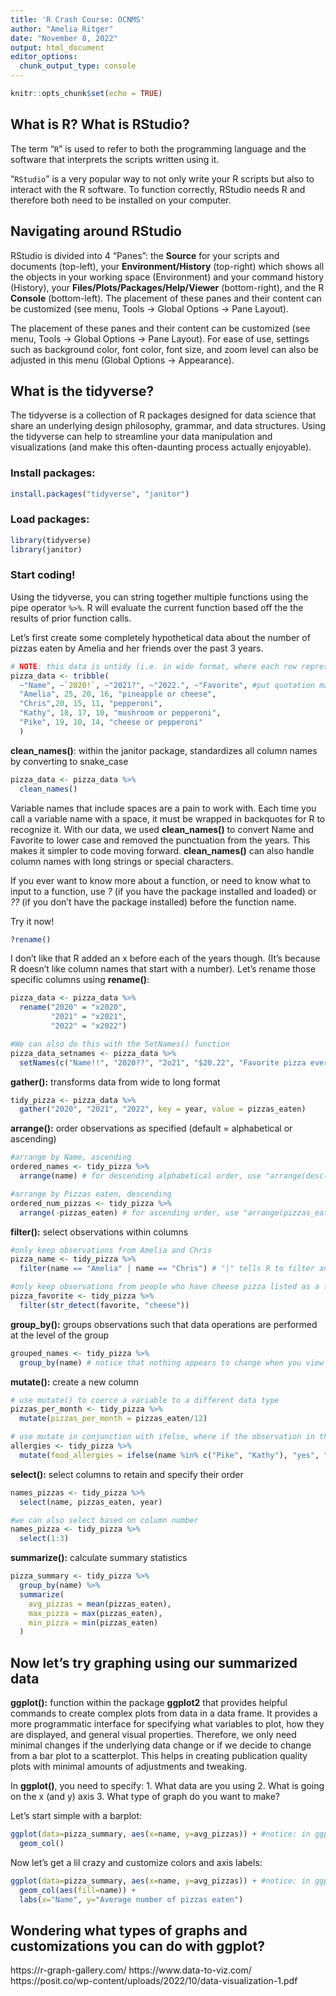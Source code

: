```yaml
---
title: 'R Crash Course: OCNMS'
author: "Amelia Ritger"
date: "November 8, 2022"
output: html_document
editor_options: 
  chunk_output_type: console
---
```


```r
knitr::opts_chunk$set(echo = TRUE)
```

## **What is R? What is RStudio?**

The term "`R`" is used to refer to both the programming language and the software that interprets the scripts written using it.

"`RStudio`" is a very popular way to not only write your R scripts but also to interact with the R software. To function correctly, RStudio needs R and therefore both need to be installed on your computer.

## **Navigating around RStudio**

RStudio is divided into 4 "Panes": the **Source** for your scripts and documents (top-left), your **Environment/History** (top-right) which shows all the objects in your working space (Environment) and your command history (History), your **Files/Plots/Packages/Help/Viewer** (bottom-right), and the R **Console** (bottom-left). The placement of these panes and their content can be customized (see menu, Tools -\> Global Options -\> Pane Layout).

The placement of these panes and their content can be customized (see menu, Tools -> Global Options -> Pane Layout). For ease of use, settings such as background color, font color, font size, and zoom level can also be adjusted in this menu (Global Options -> Appearance).

## **What is the tidyverse?**

The tidyverse is a collection of R packages designed for data science that share an underlying design philosophy, grammar, and data structures. Using the tidyverse can help to streamline your data manipulation and visualizations (and make this often-daunting process actually enjoyable).

### Install packages: 

```r
install.packages("tidyverse", "janitor")
```

### Load packages:

```r
library(tidyverse)
library(janitor)
```

### Start coding!

Using the tidyverse, you can string together multiple functions using the pipe operator `%>%`. R will evaluate the current function based off the the results of prior function calls.

Let's first create some completely hypothetical data about the number of pizzas eaten by Amelia and her friends over the past 3 years.

```r
# NOTE: this data is untidy (i.e. in wide format, where each row represents three observations, not one)
pizza_data <- tribble(
  ~"Name", ~`2020!`, ~"2021?", ~"2022.", ~"Favorite", #put quotation marks around years so R treats them as characters, not numbers
  "Amelia", 25, 20, 16, "pineapple or cheese",
  "Chris",20, 15, 11, "pepperoni",
  "Kathy", 18, 17, 10, "mushroom or pepperoni",
  "Pike", 19, 10, 14, "cheese or pepperoni"
  )
```

**clean_names()**: within the janitor package, standardizes all column names by converting to snake_case
```r
pizza_data <- pizza_data %>%
  clean_names()
```
Variable names that include spaces are a pain to work with. Each time you call a variable name with a space, it must be wrapped in backquotes for R to recognize it. With our data, we used **clean_names()** to convert Name and Favorite to lower case and removed the punctuation from the years. This makes it simpler to code moving forward. **clean_names()** can also handle column names with long strings or special characters.

If you ever want to know more about a function, or need to know what to input to a function, use *?* (if you have the package installed and loaded) or *??* (if you don't have the package installed) before the function name.

Try it now!
```r
?rename()
```

I don't like that R added an x before each of the years though. (It's because R doesn't like column names that start with a number). Let's rename those specific columns using **rename()**:
```r
pizza_data <- pizza_data %>%
  rename("2020" = "x2020",
         "2021" = "x2021",
         "2022" = "x2022")

#We can also do this with the SetNames() function
pizza_data_setnames <- pizza_data %>%
  setNames(c("Name!!", "2020??", "2o21", "$20.22", "Favorite pizza everrr"))
```

**gather():** transforms data from wide to long format
```r
tidy_pizza <- pizza_data %>% 
  gather("2020", "2021", "2022", key = year, value = pizzas_eaten)
```

**arrange():** order observations as specified (default = alphabetical or ascending)
```r
#arrange by Name, ascending
ordered_names <- tidy_pizza %>% 
  arrange(name) # for descending alphabetical order, use "arrange(desc(names))"

#arrange by Pizzas eaten, descending
ordered_num_pizzas <- tidy_pizza %>% 
  arrange(-pizzas_eaten) # for ascending order, use "arrange(pizzas_eaten)"
```

**filter():** select observations within columns
```r
#only keep observations from Amelia and Chris
pizza_name <- tidy_pizza %>% 
  filter(name == "Amelia" | name == "Chris") # "|" tells R to filter any observations that match "Amelia" OR "Chris"

#only keep observations from people who have cheese pizza listed as a favorite
pizza_favorite <- tidy_pizza %>%
  filter(str_detect(favorite, "cheese"))
```

**group_by():** groups observations such that data operations are performed at the level of the group
```r
grouped_names <- tidy_pizza %>% 
  group_by(name) # notice that nothing appears to change when you view 'grouped_df.' See the summarize() function below for further example.
```

**mutate():** create a new column 
```r
# use mutate() to coerce a variable to a different data type
pizzas_per_month <- tidy_pizza %>% 
  mutate(pizzas_per_month = pizzas_eaten/12)

# use mutate in conjunction with ifelse, where if the observation in the 'name' column matches "Oike" or "Kathy", report "yes". If not, report "no"
allergies <- tidy_pizza %>% 
  mutate(food_allergies = ifelse(name %in% c("Pike", "Kathy"), "yes", "no")) 
```

**select():** select columns to retain and specify their order
```r
names_pizzas <- tidy_pizza %>% 
  select(name, pizzas_eaten, year)

#we can also select based on column number
names_pizza <- tidy_pizza %>%
  select(1:3)
```

**summarize():** calculate summary statistics
```r
pizza_summary <- tidy_pizza %>% 
  group_by(name) %>% 
  summarize(
    avg_pizzas = mean(pizzas_eaten),
    max_pizza = max(pizzas_eaten),
    min_pizza = min(pizzas_eaten)
  )
```

## Now let's try graphing using our summarized data

**ggplot():** function within the package **ggplot2** that provides helpful commands to create complex plots from data in a data frame. It provides a more programmatic interface for specifying what variables to plot, how they are displayed, and general visual properties. Therefore, we only need minimal changes if the underlying data change or if we decide to change from a bar plot to a scatterplot. This helps in creating publication quality plots with minimal amounts of adjustments and tweaking.

In **ggplot()**, you need to specify:
1. What data are you using
2. What is going on the x (and y) axis
3. What type of graph do you want to make?

Let's start simple with a barplot:
```r
ggplot(data=pizza_summary, aes(x=name, y=avg_pizzas)) + #notice: in ggplot, we now use + and not %>%
  geom_col()
```

Now let's get a lil crazy and customize colors and axis labels:
```r
ggplot(data=pizza_summary, aes(x=name, y=avg_pizzas)) + #notice: in ggplot, we now use + and not %>%
  geom_col(aes(fill=name)) +
  labs(x="Name", y="Average number of pizzas eaten")
```

## Wondering what types of graphs and customizations you can do with ggplot?
https://r-graph-gallery.com/
https://www.data-to-viz.com/
https://posit.co/wp-content/uploads/2022/10/data-visualization-1.pdf